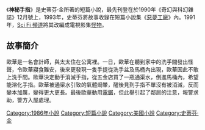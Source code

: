 {{Infobox Book 
|書名      =
神秘手指|圖像      =
|圖像說明  =
|作者      = [[史蒂芬·金|史蒂芬·金]]
|原名      =The Moving Finger|中文書名  = 
神秘手指|出版地    = {{USA}}
|語言      = [[英語|英語]]
|題材      = [[短篇小說|短篇小說]]<br>[[科幻小說|科幻小說]]
|類型      =
|出版者    = 
|出版日期  = 1986年
}}

《'''神秘手指'''》是史蒂芬·金所著的短篇小說，最先刊登在於1990年《奇幻與科幻雜誌》12月號上，1993年，史蒂芬將故事收錄在短篇小說集《[[惡夢工廠|惡夢工廠]]》內。1991年，[[Sci_Fi_頻道|Sci Fi 頻道]]將其改編成電視影集[[怪物_(電視影集)|怪物]]。

==故事簡介==
歐華是一名會計師，與太太住在公寓裡。一日，歐華在聽到家中的洗手間發出怪聲，令歐華寢食難安，後來更發現一隻手提從洗手盆及馬桶內出現，歐華因此不敢上洗手間。歐華決定動手消滅手指，從五金店買了一瓶通渠水，倒進馬桶內，希望能溶化手指。歐華被通渠水引致的氣體焗暈，醒後見到手指不單沒有被消滅，反而變本加厲，變得更大更長。最後歐華動用[[電鋸|電鋸]]，但此舉引起了鄰居的注意，報警求助，警方入屋處理。
{{惡夢工廠}}

{{史蒂芬·金}}

[[Category:1986年小說|Category:1986年小說]]
[[Category:短篇小說|Category:短篇小說]]
[[Category:美國小說|Category:美國小說]]
[[Category:史蒂芬·金|Category:史蒂芬·金]]